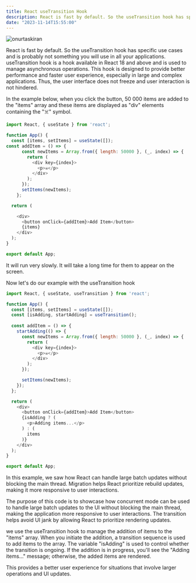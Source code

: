 ```yaml
---
title: React useTransition Hook
description: React is fast by default. So the useTransition hook has specific use cases and is probably not something you will use in all your applications.
date: "2023-11-14T15:55:00"
---
```



<img className="w-full rounded-xl" src="https://res.cloudinary.com/djfqidbj1/image/upload/v1699966515/p32fzcdne2cydf2lunwu.jpg" alt="onurtaskiran" />

React is fast by default. So the useTransition hook has specific use cases and is probably not something you will use in all your applications. useTransition hook is a hook available in React 18 and above and is used to manage asynchronous operations. This hook is designed to provide better performance and faster user experience, especially in large and complex applications. Thus, the user interface does not freeze and user interaction is not hindered.

In the example below, when you click the button, 50 000 items are added to the "items" array and these items are displayed as "div" elements containing the "☠️" symbol. 

```javascript
import React, { useState } from 'react';

function App() {
  const [items, setItems] = useState([]); 
const addItem = () => {
      const newItems = Array.from({ length: 50000 }, (_, index) => {
        return (
          <div key={index}>
            <p>☠️</p>
          </div>
        );
      });
      setItems(newItems);
    };

  return (

    <div>
      <button onClick={addItem}>Add Item</button>
      {items}
    </div>
  );
}

export default App;
```

It will run very slowly. It will take a long time for them to appear on the screen.

Now let's do our example with the useTransition hook

```javascript
import React, { useState, useTransition } from 'react';

function App() {
  const [items, setItems] = useState([]);
  const [isAdding, startAdding] = useTransition();
  
  const addItem = () => {
    startAdding(() => {
      const newItems = Array.from({ length: 50000 }, (_, index) => {
        return (
          <div key={index}>
            <p>☠️</p>
          </div>
        );
      });

      setItems(newItems);
    });
  };

  return (
    <div>
      <button onClick={addItem}>Add Item</button>
      {isAdding ? (
        <p>Adding items...</p>
      ) : (
        items
      )}
    </div>
  );
}

export default App;
```

In this example, we saw how React can handle large batch updates without blocking the main thread. Migration helps React prioritize rebuild updates, making it more responsive to user interactions.

The purpose of this code is to showcase how concurrent mode can be used to handle large batch updates to the UI without blocking the main thread, making the application more responsive to user interactions. The transition helps avoid UI jank by allowing React to prioritize rendering updates.

we use the useTransition hook to manage the addition of items to the "items" array. When you initiate the addition, a transition sequence is used to add items to the array. The variable "isAdding" is used to control whether the transition is ongoing. If the addition is in progress, you'll see the "Adding items..." message; otherwise, the added items are rendered.

This provides a better user experience for situations that involve larger operations and UI updates.